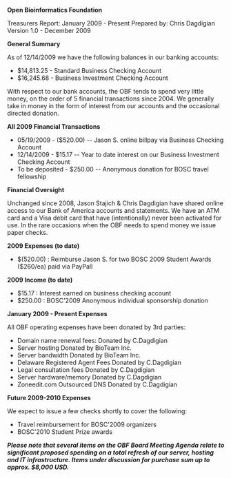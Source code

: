 '''Open Bioinformatics Foundation'''

Treasurers Report: January 2009 - Present
Prepared by: Chris Dagdigian
Version 1.0 - December 2009

'''General Summary'''

As of 12/14/2009 we have the following balances in our banking accounts:

* $14,813.25   - Standard Business Checking Account
* $16,245.68   - Business Investment Checking Account

With respect to our bank accounts, the OBF tends to spend very little money, on the order of 5 financial transactions since 2004. We generally take in money in the form of interest from our accounts and the occasional directed donation. 

'''All 2009 Financial Transactions'''

* 05/19/2009	 - 	($520.00) 	-- Jason S. online billpay via Business Checking Account  
* 12/14/2009 	 - 	$15.17 	-- Year to date interest on our Business Investment Checking Account
* To be deposited  - 	$250.00	-- Anonymous donation for BOSC travel fellowship


'''Financial Oversight''' 

Unchanged since 2008, Jason Stajich & Chris Dagdigian have shared online access to our Bank of America accounts and statements. We have an ATM card and a Visa debit card that have (intentionally) never been activated for use. In the rare occasions when the OBF needs to spend money we issue paper checks. 


'''2009 Expenses (to date)'''

*$(520.00) 	:  Reimburse Jason S. for two BOSC 2009 Student Awards ($260/ea) paid via PayPall


'''2009 Income (to date)
'''
* $15.17 	: Interest earned on business checking account
* $250.00	: BOSC'2009 Anonymous individual sponsorship donation


'''January 2009 - Present Expenses'''

All OBF operating expenses have been donated by 3rd parties:

* Domain name renewal fees:		Donated by C.Dagdigian
* Server hosting 				Donated by BioTeam Inc.
* Server bandwidth				Donated by BioTeam Inc.
* Delaware Registered Agent Fees	Donated by C.Dagdigian
* Legal consultation fees			Donated by C.Dagdigian
* Server hardware/memory		Donated by C.Dagdigian
* Zoneedit.com Outsourced DNS		Donated by C.Dagdigian


'''Future 2009-2010 Expenses'''

We expect to issue a few checks shortly to cover the following:

* Travel reimbursement for BOSC'2009 organizers
* BOSC'2010 Student Prize awards

'''''Please note that several items on the OBF Board Meeting Agenda relate to significant proposed spending on a total refresh of our server, hosting and IT infrastructure. Items under discussion for purchase sum up to approx. $8,000 USD.'''''